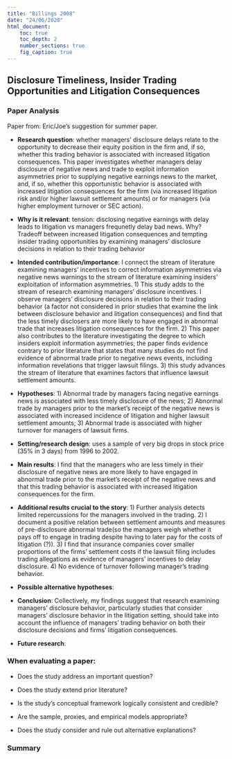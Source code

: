 ```yaml
---
title: "Billings 2008"
date: "24/06/2020"
html_document:
    toc: true
    toc_depth: 2
    number_sections: true
    fig_caption: true
---
```

## Disclosure Timeliness, Insider Trading Opportunities and Litigation Consequences {.tabset}

### Paper Analysis

Paper from: Eric/Joe's suggestion for summer paper.

-   **Research question**: whether managers’ disclosure delays relate to the opportunity to decrease their equity position in the firm and, if so, whether this trading behavior is associated with increased litigation consequences. This paper investigates whether managers delay disclosure of negative news and trade to exploit information asymmetries prior to supplying negative earnings news to the market, and, if so, whether this opportunistic behavior is associated with increased litigation consequences for the firm (via increased litigation risk and/or higher lawsuit settlement amounts) or for managers (via higher employment turnover or SEC action).

-   **Why is it relevant**: tension: disclosing negative earnings with delay leads to litigation vs managers frequnetly delay bad news. Why? Tradeoff between increased litigation consequences and tempting insider trading opportunities by examining managers’ disclosure decisions in relation to their trading behavior

-   **Intended contribution/importance**:  I connect the stream of literature examining managers’ incentives to correct information asymmetries via negative news warnings to the stream of literature examining insiders’ exploitation of information asymmetries. 1) This study adds to the stream of research examining managers’ disclosure incentives. I observe managers’ disclosure decisions in relation to their trading behavior (a factor not considered in prior studies that examine the link between disclosure behavior and litigation consequences) and find that the less timely disclosers are more likely to have engaged in abnormal trade that increases litigation consequences for the firm. 2) This paper also contributes to the literature investigating the degree to which insiders exploit information asymmetries; the paper finds evidence contrary to prior literature that states that  many studies do not find evidence of abnormal trade prior to negative news events, including information revelations that trigger lawsuit filings. 3) this study advances the stream of literature that examines factors that influence lawsuit settlement amounts.

-   **Hypotheses**: 1) Abnormal trade by managers facing negative earnings news is associated with less timely disclosure of the news; 2) Abnormal trade by managers prior to the market’s receipt of the negative news is associated with increased incidence of litigation and higher lawsuit settlement amounts; 3) Abnormal trade is associated with higher turnover for managers of lawsuit firms.

-   **Setting/research design**: uses a sample of very big drops in stock price (35\% in 3 days) from 1996 to 2002.

-   **Main results**: I find that the managers who are less timely in their disclosure of negative news are more likely to have engaged in abnormal trade prior to the market’s receipt of the negative news and that this trading behavior is associated with increased litigation consequences for the firm.

-   **Additional results crucial to the story**: 1) Further analysis detects limited repercussions for the managers involved in the trading. 2) I document a positive relation between settlement amounts and measures of pre-disclosure abnormal trade(so the managers weigh whether it pays off to engage in trading despite having to later pay for the costs of litigation (?)). 3) I find that insurance companies cover smaller proportions of the firms’ settlement costs if the lawsuit filing includes trading allegations as evidence of managers’ incentives to delay disclosure. 4) No evidence of turnover following manager's trading behavior.

- **Possible alternative hypotheses**: 

-   **Conclusion**: Collectively, my findings suggest that research examining managers’ disclosure behavior, particularly studies that consider managers’ disclosure behavior in the litigation setting, should take into account the influence of managers’ trading behavior on both their disclosure decisions and firms’ litigation consequences.

- **Future research**:  

### When evaluating a paper:

- Does the study address an important question?

- Does the study extend prior literature?

- Is the study's conceptual framework logically consistent and credible?

- Are the sample, proxies, and empirical models appropriate?

- Does the study consider and rule out alternative explanations?

### Summary
